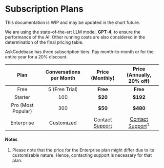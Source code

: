 
# Subscription Plans

<Callout type="info">
This documentation is WIP and may be updated in the short future.

We are using the state-of-the-art LLM model, <b>GPT-4</b>, to ensure the performance of the AI. Other running costs are also considered in the determination of the final pricing table.
</Callout>

AskCodebase has three subscription tiers. Pay month-to-month or for the entire year for a 20% discount.

| Plan | Conversations per Month | Price (Monthly) | Price (Annually, 20% off) |
|:-:|:-:|:-:|:-:|
| Free | 5 (Free Trial) | **Free** | **Free** |
| Starter | 100 | **$20** | **$192** |
| Pro (Most Popular) | 300 | **$50** | **$480** |
| Enterprise | Customized | [Contact Support](mailto:support@askcodebase.com) | [Contact Support](mailto:support@askcodebase.com)<sup>1</sup> |

#### Notes

1. Please note that the price for the Enterprise plan might differ due to its customizable nature. Hence, contacting support is necessary for that plan.